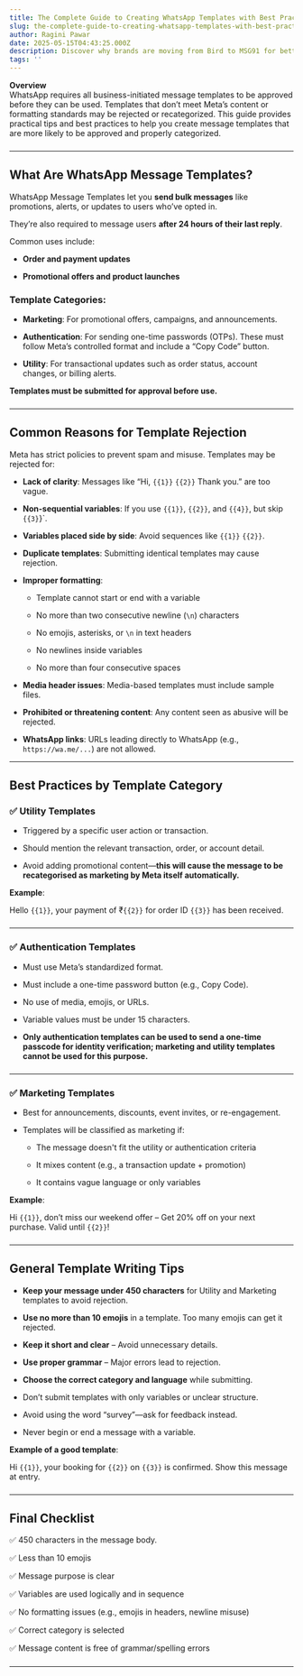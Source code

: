 ```yaml
---
title: The Complete Guide to Creating WhatsApp Templates with Best Practices
slug: the-complete-guide-to-creating-whatsapp-templates-with-best-practices
author: Ragini Pawar
date: 2025-05-15T04:43:25.000Z
description: Discover why brands are moving from Bird to MSG91 for better support, reliable APIs, and smarter automation. Get a 20% discount on switching.
tags: ''
---
```


**Overview**  
WhatsApp requires all business-initiated message templates to be approved before they can be used. Templates that don’t meet Meta’s content or formatting standards may be rejected or recategorized. This guide provides practical tips and best practices to help you create message templates that are more likely to be approved and properly categorized.
###
---

## **What Are WhatsApp Message Templates?**

WhatsApp Message Templates let you **send bulk messages** like promotions, alerts, or updates to users who’ve opted in.

They’re also required to message users **after 24 hours of their last reply**.

Common uses include:

* **Order and payment updates**

* **Promotional offers and product launches**

### **Template Categories:**

* **Marketing**: For promotional offers, campaigns, and announcements.

* **Authentication**: For sending one-time passwords (OTPs). These must follow Meta’s controlled format and include a “Copy Code” button.

* **Utility**: For transactional updates such as order status, account changes, or billing alerts.

**Templates must be submitted for approval before use.**
###
---

## **Common Reasons for Template Rejection**

Meta has strict policies to prevent spam and misuse. Templates may be rejected for:

* **Lack of clarity**: Messages like “Hi, `{{1}}` `{{2}}` Thank you.” are too vague.

* **Non-sequential variables**: If you use `{{1}}`, `{{2}}`, and `{{4}}`, but skip `{{3}`}`.

* **Variables placed side by side**: Avoid sequences like `{{1}}` `{{2}}`.

* **Duplicate templates**: Submitting identical templates may cause rejection.

* **Improper formatting**:

  * Template cannot start or end with a variable

  * No more than two consecutive newline (`\n`) characters

  * No emojis, asterisks, or `\n` in text headers

  * No newlines inside variables

  * No more than four consecutive spaces

* **Media header issues**: Media-based templates must include sample files.

* **Prohibited or threatening content**: Any content seen as abusive will be rejected.

* **WhatsApp links**: URLs leading directly to WhatsApp (e.g., `https://wa.me/...`) are not allowed.

---

## **Best Practices by Template Category**

### **✅ Utility Templates**

* Triggered by a specific user action or transaction.

* Should mention the relevant transaction, order, or account detail.

* Avoid adding promotional content—**this will cause the message to be recategorised as marketing by Meta itself automatically.** 

**Example**:

Hello `{{1}}`, your payment of ₹`{{2}}` for order ID `{{3}}` has been received.
###
---

### **✅ Authentication Templates**

* Must use Meta’s standardized format.

* Must include a one-time password button (e.g., Copy Code).

* No use of media, emojis, or URLs.

* Variable values must be under 15 characters.  
* **Only authentication templates can be used to send a one-time passcode for identity verification; marketing and utility templates cannot be used for this purpose.**
###
---

### **✅ Marketing Templates**

* Best for announcements, discounts, event invites, or re-engagement.

* Templates will be classified as marketing if:

  * The message doesn't fit the utility or authentication criteria

  * It mixes content (e.g., a transaction update \+ promotion)

  * It contains vague language or only variables

**Example**:

Hi `{{1}}`, don’t miss our weekend offer – Get 20% off on your next purchase. Valid until `{{2}}`\!
###
---

## **General Template Writing Tips**

* **Keep your message under 450 characters** for Utility and Marketing templates to avoid rejection.

* **Use no more than 10 emojis** in a template. Too many emojis can get it rejected.  
    
* **Keep it short and clear** – Avoid unnecessary details.

* **Use proper grammar** – Major errors lead to rejection.

* **Choose the correct category and language** while submitting.

* Don’t submit templates with only variables or unclear structure.

* Avoid using the word “survey”—ask for feedback instead.

* Never begin or end a message with a variable.

**Example of a good template**:

Hi `{{1}}`, your booking for `{{2}}` on `{{3}}` is confirmed. Show this message at entry.
###
---

## **Final Checklist**

✅ 450 characters in the message body.

✅ Less than 10 emojis

✅ Message purpose is clear

✅ Variables are used logically and in sequence

✅ No formatting issues (e.g., emojis in headers, newline misuse)

✅ Correct category is selected

✅ Message content is free of grammar/spelling errors
###
---

